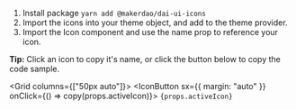 
1. Install package <code>yarn add @makerdao/dai-ui-icons</code>
2. Import the icons into your theme object, and add to the theme provider.
3. Import the Icon component and use the name prop to reference your icon.

**Tip:** Click an icon to copy it's name, or click the button below to copy the code sample.

<Grid columns={["50px auto"]}>
  <IconButton sx={{ margin: "auto" }} onClick={() => copy(props.activeIcon)}>
    <Icon
      size="auto"
      width="24px"
      height="24px"
      name="paste"
      color="onBackground"
    />
  </IconButton>
  <code className="language-jsx">{props.activeIcon}</code>
</Grid>
